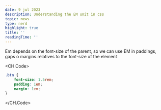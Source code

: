 ```yaml
---
date: 9 jul 2023
description: Understanding the EM unit in css
topic: news
type: nerd
highlight: true
title: ''
readingTime: ''
---
```


Em depends on the font-size of the parent, so we can use EM in paddings, gaps o margins relatives to the font-size of the element

<CH.Code>

```css
.btn {
	font-size: 1.5rem;
	padding: 1em;
	margin: 1em;
}
```

</CH.Code>

